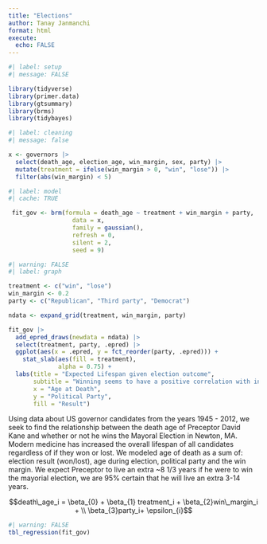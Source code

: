 ```yaml
---
title: "Elections"
author: Tanay Janmanchi
format: html
execute: 
  echo: FALSE
---
```


```r
#| label: setup
#| message: FALSE

library(tidyverse)
library(primer.data)
library(gtsummary)
library(brms)
library(tidybayes)
```


```r
#| label: cleaning
#| message: false

x <- governors |> 
  select(death_age, election_age, win_margin, sex, party) |> 
  mutate(treatment = ifelse(win_margin > 0, "win", "lose")) |> 
  filter(abs(win_margin) < 5) 
```


```r
#| label: model
#| cache: TRUE

 fit_gov <- brm(formula = death_age ~ treatment + win_margin + party,
                  data = x,
                  family = gaussian(),
                  refresh = 0,
                  silent = 2,
                  seed = 9)

```


```r
#| warning: FALSE
#| label: graph

treatment <- c("win", "lose")
win_margin <- 0.2
party <- c("Republican", "Third party", "Democrat")

ndata <- expand_grid(treatment, win_margin, party)

fit_gov |> 
  add_epred_draws(newdata = ndata) |> 
  select(treatment, party, .epred) |>
  ggplot(aes(x = .epred, y = fct_reorder(party, .epred))) +
    stat_slab(aes(fill = treatment),
              alpha = 0.75) + 
  labs(title = "Expected Lifespan given election outcome",
       subtitle = "Winning seems to have a positive correlation with increased lifespan of candidates",
       x = "Age at Death",
       y = "Political Party",
       fill = "Result")

```

Using data about US governor candidates from the years 1945 - 2012, we seek to find the relationship between the death age of Preceptor David Kane and whether or not he wins the Mayoral Election in Newton, MA. Modern medicine has increased the overall lifespan of all candidates regardless of if they won or lost. We modeled age of death as a sum of: election result (won/lost), age during election, political party and the win margin. We expect Preceptor to live an extra ~8 1/3 years if he were to win the mayorial election, we are 95% certain that he will live an extra 3-14 years.


$$death\_age_i = \beta_{0} + \beta_{1} treatment_i + \beta_{2}win\_margin_i + \\ \beta_{3}party_i+ \epsilon_{i}$$

```r
#| warning: FALSE
tbl_regression(fit_gov)
```
